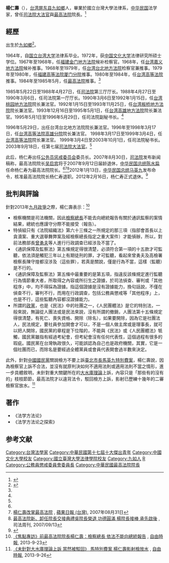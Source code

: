 {{Infobox_officeholder
| name = 楊仁壽
| image name =
| width = 
| Sex = 男 
| now =  {{ROC-TWN}}[[法學家|法學家]]
| period =
| Native place = 
| birthdate = {{birth date and age|1942|2|17}}
| date of death =  
| party = 
| place of birth = {{TWN-JPN}}[[高雄州|高雄州]]（今[[屏東縣|屏東縣]]）
| place of death = 
| nationality = {{JPN-EMP}}（1942年–1945年）<br>{{ROC}}（1945年至今）
| educate = 
* 國立台灣大學法律系學士
* 中國文化大學法律研究所碩士
| past = 
* 金門地方法院檢察官
* 嘉義地方法院推事
* 台北地方法院檢察官兼推事
* 福建高等法院廈門分院推事
* 台灣高等法院推事
* 最高法院推事
* 司法院厅长
* 桃園地方法院院長
* 板橋地方法院院長
* 高雄地方法院院長
* 司法院副秘書長
* 台北地方法院院長
* 台湾高等法院高雄分院院長
* 台湾高等法院院長
* 司法院秘書長
* 司法院大法官
* 公務員懲戒委員會委員長
* 最高法院院長
| work = 
* 《法學方法論之進展》
* 《法學方法論》
* 《海商法論》
}}
'''楊仁壽'''（{{bd|1942年|2月17日||}}），[[台湾|台湾]][[屏东县|屏东县]][[九如鄉|九如鄉]]人，畢業於國立台灣大學法律系，[[中华民国|中华民国]]法学家，曾任[[司法院大法官|司法院大法官]]與[[中華民國最高法院|最高法院]]院長。<ref name=hzpf>{{Cite web |url=http://www.law-lib.com/hzsf/fxj_view.asp?id=1597 |title=杨仁寿，杭州普法网，于2013-07-09查阅 |access-date=2013-07-08 |archive-date=2017-03-18 |archive-url=https://web.archive.org/web/20170318173730/http://www.law-lib.com/hzsf/fxj_view.asp?id=1597 |dead-url=no }}</ref>

==經歷==

出生於[[九如鄉|九如鄉]]<ref name="楊仁壽">{{Cite news|url=|title=乩童的形成過程與法律上之責任|author=楊仁壽|language=zh-tw|publisher=《聯合報》|date=1977-03-10|accessdate=}}</ref>。

1964年，自[[国立台湾大学|国立台湾大学]]法律系毕业。1972年，获[[中国文化大学|中国文化大学]]法律研究所硕士学位。1967年至1968年，任[[福建金门地方法院|福建金门地方法院]]候补检察官。1968年，任[[台湾嘉义地方法院|台湾嘉义地方法院]]候补推事。1968年至1979年，任[[台湾台北地方法院|台湾台北地方法院]]检察官兼推事。1979年至1980年，任[[福建高等法院厦门分院|福建高等法院厦门分院]]推事。1980年至1984年，任[[台湾高等法院|台湾高等法院]]推事。1984年至1985年5月，任[[中华民国最高法院|最高法院]]推事。<ref name=hzpf/>

1985年5月22日至1988年4月27日，任[[司法院|司法院]]第三厅厅长。1988年4月27日至1990年3月6日，任司法院第一厅厅长。1990年3月6日至1992年1月15日，任[[台湾桃园地方法院|台湾桃园地方法院]]院长兼法官。1992年1月15日至1993年11月25日，任[[台湾板桥地方法院|台湾板桥地方法院]]院长兼法官。1993年12月16日至1995年5月1日，任[[台湾高雄地方法院|台湾高雄地方法院]]院长兼法官。1995年5月1日至1996年5月29日，任司法院副秘书长。<ref name=hzpf/>

1996年5月29日，出任台湾台北地方法院院长兼法官。1996年至1998年3月17日，任[[台湾高等法院高雄分院|台湾高等法院高雄分院]]院长兼法官。 1998年3月17日至1999年3月4日，任[[台湾高等法院|台湾高等法院]]院长兼法官。 1999年3月4日至2003年10月1日，任司法院秘书长。2003年9月18日，任第七届[[司法院大法官|司法院大法官]]。<ref name=hzpf/>

此后，杨仁寿出任[[公务员惩戒委员会|公务员惩戒委员会]]委员长。2007年8月30日，[[司法院|司法院]]发布新闻稿称，最高法院院长[[吴启宾|吴启宾]]将于2007年9月12日届龄退休，[[中华民国总统|中华民国总统]][[陈水扁|陈水扁]]任命杨仁寿为最高法院院长。<ref name=hzpf/><ref>[http://www.appledaily.com.tw/appledaily/article/forum/20070831/3778056/ 楊仁壽改掌最高法院] {{Wayback|url=http://www.appledaily.com.tw/appledaily/article/forum/20070831/3778056/ |date=20160304135147 }}, [[蘋果日報_(台灣)|蘋果日報 (台灣)]], 2007年08月31日</ref><ref>[http://www.judicial.gov.tw/jw9706/1355_main.html 最高法院新、卸任院長交接典禮吳院長榮退 功德圓滿 楊院長接棒 承先啟後] {{Wayback|url=http://www.judicial.gov.tw/jw9706/1355_main.html |date=20190510002720 }}, 司法周刊, 2007/09/13</ref>2012年1月13日，[[中华民国总统|中华民国总统]][[马英九|马英九]]发布命令，核准最高法院院长杨仁寿退职。2012年2月16日，杨仁寿正式退休。<ref name=sg>{{Cite web |url=http://www.fjsen.com/b/2012-02/15/content_7833120.htm |title=衔命进行司改 杨鼎章接任“最高法院院长”，东南网，2012-02-15 |access-date=2013-07-08 |archive-date=2016-04-20 |archive-url=https://web.archive.org/web/20160420122008/http://www.fjsen.com/b/2012-02/15/content_7833120.htm |dead-url=no }}</ref>

==批判與評論==
針對2013年[[九月政爭|九月政爭]]之際，楊仁壽表示：<ref>[http://news.ltn.com.tw/news/focus/paper/716119 《焦點專訪》前最高法院院長楊仁壽：檢察總長 依法不能向總統報告] {{Wayback|url=http://news.ltn.com.tw/news/focus/paper/716119 |date=20190509020833 }}, [[自由時報|自由時報]], 2013-9-23</ref>
* 檢察機關是司法機關，因此[[檢察總長|檢察總長]]不能去向總統報告有關於通訊監察的案情結果，總統也應謹守分際不能接受（報告）。
* 特偵組只有《法院組織法》第六十三條之一所規定的那三項（指部會首長以上貪瀆案、重大選舉舞弊案及經檢察總長指定之重大案件）才能偵辦，所以，對前法務部長[[曾勇夫|曾勇夫]]等人進行行政調查已經涉及不當了。
* 《通訊保障及監察法》第五條規定得很清楚，必須符合第一項的十五款才可監聽，依法須是觸犯三年以上有期徒刑的罪，才可監聽，看起來曾勇夫及高檢署檢察長陳守煌都沒涉及（這些罪），若真是關說，僅是行為不當，這樣（監聽）是不行的。
* 《通訊保障及監察法》第五條中最重要的是第五項，指違反該條規定進行監聽行為情節重大者，所取得之內容或所衍生之證據，於司法偵查、審判或「其他程序」中，均不得採為證據。指這個證據是沒有證據能力，換句話說，不僅在偵查不行，審判不行，而用在行政調查，包括公務員懲戒等「其他程序」上，也是不行，這些監聽內容都沒證據能力。
* 所謂的[[政黨|政黨]]，也是《民法》中的社團之一，《人民團體法》是它的特別法，一般來說，無論從人團法或是民法來說，沒有所謂的撤銷，人團法第十五條規定得很清楚，有死亡、喪失資格、開除（除名），如果要開除，因為它是社團法人，民法規定，要社員參加開會才可以，不是一個人做主席或是理事長，就可以把人開除，國民黨的章程是下位階的，不能與《民法》或《人民團體法》牴觸，國民黨雖指有經過考紀會，但考紀會沒有任何代表性，這個過程有很多的瑕疵。國民黨在台灣執政很久，可能誤認為自己也是政府機關，其實，它是一個社團而已，而除名是要經過全體黨員或會員代表開會過半數來決定。

此外，針對[[中國國民黨|中國國民黨]]關說檢方不要上訴[[臺北市長馬英九特別費案|臺北市長馬英九特別費案]]，楊仁壽說，因為檢察官上訴不合法，並沒有就原判決如何不適用法則或適用法則不當之情形，進一步具體敘明，未針對重大關鍵所在的[[大水庫理論|大水庫理論]]上訴，內容只是「那些有的沒有的」枝枝節節，最高法院才以違背法令，駁回檢方上訴，影射已歷練十幾年的二審檢察官放水。<ref>[http://news.ltn.com.tw/news/focus/paper/717023 《未針對大水庫理論上訴 當然被駁回》 馬特別費案 楊仁壽影射檢放水] {{Wayback|url=http://news.ltn.com.tw/news/focus/paper/717023 |date=20190508102223 }}, [[自由時報|自由時報]], 2013-9-26</ref>

==著作==
*《法学方法论》
*《法学方法论之探索》

== 参考文献 ==
{{Reflist}}

{{start box}}
{{s-legal}}
{{s-before|[[吳啟賓|吳啟賓]]}}
{{s-title|[[中华民国最高法院|最高法院院長]]|2007年8月30日—2012年1月13日}}
{{s-after|[[楊鼎章|楊鼎章]]}}
{{end box}}
{{司法院大法官}}
{{中華民國第十一屆至第二十屆十大傑出青年}}
{{Authority control}}

{{DEFAULTSORT:Yang杨}}
[[Category:台灣法學家|Category:台灣法學家]]
[[Category:中華民國第十七屆十大傑出青年|Category:中華民國第十七屆十大傑出青年]]
[[Category:中國文化大學校友|Category:中國文化大學校友]]
[[Category:國立臺灣大學法律學院校友|Category:國立臺灣大學法律學院校友]]
[[Category:九如人|Category:九如人]]
[[Category:杨姓|R]]
[[Category:公務員懲戒委員會委員長|Category:公務員懲戒委員會委員長]]
[[Category:中華民國最高法院院長|Category:中華民國最高法院院長]]